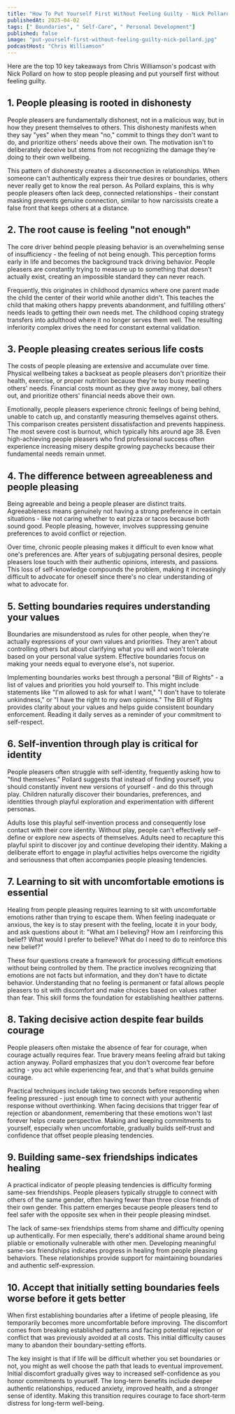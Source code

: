 ```yaml
---
title: "How To Put Yourself First Without Feeling Guilty - Nick Pollard"
publishedAt: 2025-04-02
tags: [" Boundaries", " Self-Care", " Personal Development"]
published: false
image: "put-yourself-first-without-feeling-guilty-nick-pollard.jpg"
podcastHost: "Chris Williamson"
---
```



<PodcastSummaryPageLayout frontmatter={frontmatter}>

Here are the top 10 key takeaways from Chris Williamson's podcast with Nick Pollard on how to stop people pleasing and put yourself first without feeling guilty.

## 1. People pleasing is rooted in dishonesty

People pleasers are fundamentally dishonest, not in a malicious way, but in how they present themselves to others. This dishonesty manifests when they say "yes" when they mean "no," commit to things they don't want to do, and prioritize others' needs above their own. The motivation isn't to deliberately deceive but stems from not recognizing the damage they're doing to their own wellbeing.

This pattern of dishonesty creates a disconnection in relationships. When someone can't authentically express their true desires or boundaries, others never really get to know the real person. As Pollard explains, this is why people pleasers often lack deep, connected relationships - their constant masking prevents genuine connection, similar to how narcissists create a false front that keeps others at a distance.

## 2. The root cause is feeling "not enough"

The core driver behind people pleasing behavior is an overwhelming sense of insufficiency - the feeling of not being enough. This perception forms early in life and becomes the background track driving behavior. People pleasers are constantly trying to measure up to something that doesn't actually exist, creating an impossible standard they can never reach.

Frequently, this originates in childhood dynamics where one parent made the child the center of their world while another didn't. This teaches the child that making others happy prevents abandonment, and fulfilling others' needs leads to getting their own needs met. The childhood coping strategy transfers into adulthood where it no longer serves them well. The resulting inferiority complex drives the need for constant external validation.

## 3. People pleasing creates serious life costs

The costs of people pleasing are extensive and accumulate over time. Physical wellbeing takes a backseat as people pleasers don't prioritize their health, exercise, or proper nutrition because they're too busy meeting others' needs. Financial costs mount as they give away money, bail others out, and prioritize others' financial needs above their own.

Emotionally, people pleasers experience chronic feelings of being behind, unable to catch up, and constantly measuring themselves against others. This comparison creates persistent dissatisfaction and prevents happiness. The most severe cost is burnout, which typically hits around age 38. Even high-achieving people pleasers who find professional success often experience increasing misery despite growing paychecks because their fundamental needs remain unmet.

## 4. The difference between agreeableness and people pleasing

Being agreeable and being a people pleaser are distinct traits. Agreeableness means genuinely not having a strong preference in certain situations - like not caring whether to eat pizza or tacos because both sound good. People pleasing, however, involves suppressing genuine preferences to avoid conflict or rejection.

Over time, chronic people pleasing makes it difficult to even know what one's preferences are. After years of subjugating personal desires, people pleasers lose touch with their authentic opinions, interests, and passions. This loss of self-knowledge compounds the problem, making it increasingly difficult to advocate for oneself since there's no clear understanding of what to advocate for.

## 5. Setting boundaries requires understanding your values

Boundaries are misunderstood as rules for other people, when they're actually expressions of your own values and priorities. They aren't about controlling others but about clarifying what you will and won't tolerate based on your personal value system. Effective boundaries focus on making your needs equal to everyone else's, not superior.

Implementing boundaries works best through a personal "Bill of Rights" - a list of values and priorities you hold yourself to. This might include statements like "I'm allowed to ask for what I want," "I don't have to tolerate unkindness," or "I have the right to my own opinions." The Bill of Rights provides clarity about your values and helps guide consistent boundary enforcement. Reading it daily serves as a reminder of your commitment to self-respect.

## 6. Self-invention through play is critical for identity

People pleasers often struggle with self-identity, frequently asking how to "find themselves." Pollard suggests that instead of finding yourself, you should constantly invent new versions of yourself - and do this through play. Children naturally discover their boundaries, preferences, and identities through playful exploration and experimentation with different personas.

Adults lose this playful self-invention process and consequently lose contact with their core identity. Without play, people can't effectively self-define or explore new aspects of themselves. Adults need to recapture this playful spirit to discover joy and continue developing their identity. Making a deliberate effort to engage in playful activities helps overcome the rigidity and seriousness that often accompanies people pleasing tendencies.

## 7. Learning to sit with uncomfortable emotions is essential

Healing from people pleasing requires learning to sit with uncomfortable emotions rather than trying to escape them. When feeling inadequate or anxious, the key is to stay present with the feeling, locate it in your body, and ask questions about it: "What am I believing? How am I reinforcing this belief? What would I prefer to believe? What do I need to do to reinforce this new belief?"

These four questions create a framework for processing difficult emotions without being controlled by them. The practice involves recognizing that emotions are not facts but information, and they don't have to dictate behavior. Understanding that no feeling is permanent or fatal allows people pleasers to sit with discomfort and make choices based on values rather than fear. This skill forms the foundation for establishing healthier patterns.

## 8. Taking decisive action despite fear builds courage

People pleasers often mistake the absence of fear for courage, when courage actually requires fear. True bravery means feeling afraid but taking action anyway. Pollard emphasizes that you don't overcome fear before acting - you act while experiencing fear, and that's what builds genuine courage.

Practical techniques include taking two seconds before responding when feeling pressured - just enough time to connect with your authentic response without overthinking. When facing decisions that trigger fear of rejection or abandonment, remembering that these emotions won't last forever helps create perspective. Making and keeping commitments to yourself, especially when uncomfortable, gradually builds self-trust and confidence that offset people pleasing tendencies.

## 9. Building same-sex friendships indicates healing

A practical indicator of people pleasing tendencies is difficulty forming same-sex friendships. People pleasers typically struggle to connect with others of the same gender, often having fewer than three close friends of their own gender. This pattern emerges because people pleasers tend to feel safer with the opposite sex when in their people pleasing mindset.

The lack of same-sex friendships stems from shame and difficulty opening up authentically. For men especially, there's additional shame around being pliable or emotionally vulnerable with other men. Developing meaningful same-sex friendships indicates progress in healing from people pleasing behaviors. These relationships provide support for maintaining boundaries and authentic self-expression.

## 10. Accept that initially setting boundaries feels worse before it gets better

When first establishing boundaries after a lifetime of people pleasing, life temporarily becomes more uncomfortable before improving. The discomfort comes from breaking established patterns and facing potential rejection or conflict that was previously avoided at all costs. This initial difficulty causes many to abandon their boundary-setting efforts.

The key insight is that if life will be difficult whether you set boundaries or not, you might as well choose the path that leads to eventual improvement. Initial discomfort gradually gives way to increased self-confidence as you honor commitments to yourself. The long-term benefits include deeper authentic relationships, reduced anxiety, improved health, and a stronger sense of identity. Making this transition requires courage to face short-term distress for long-term well-being.

</PodcastSummaryPageLayout>
